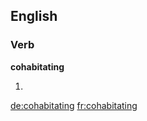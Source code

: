 
==English==

===Verb===
'''cohabitating'''

# {{present participle of|cohabitate}}

[[de:cohabitating]]
[[fr:cohabitating]]